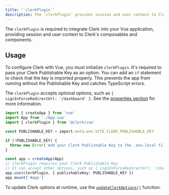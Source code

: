 ```yaml
---
title: '`clerkPlugin`'
description: The `clerkPlugin` provides session and user context to Clerk's composables and components.
---
```


The `clerkPlugin` is required to integrate Clerk into your Vue application, providing session and user context to Clerk's composables and components.

## Usage

To configure Clerk with Vue, you must initialize `clerkPlugin`. It's required to pass your Clerk Publishable Key as an option. You can add an `if` statement to check that the key is imported properly. This prevents the app from running without the Publishable Key and catches TypeScript errors.

The `clerkPlugin` accepts optional options, such as `{ signInForceRedirectUrl: '/dashboard' }`. See the [properties section](#properties) for more information.

```ts {{ filename: 'src/main.ts' }}
import { createApp } from 'vue'
import App from './App.vue'
import { clerkPlugin } from '@clerk/vue'

const PUBLISHABLE_KEY = import.meta.env.VITE_CLERK_PUBLISHABLE_KEY

if (!PUBLISHABLE_KEY) {
  throw new Error('Add your Clerk Publishable Key to the .env.local file')
}

const app = createApp(App)
// clerkPlugin requires your Clerk Publishable Key
// It can accept other options, such as { signInForceRedirectUrl: '/dashboard' }
app.use(clerkPlugin, { publishableKey: PUBLISHABLE_KEY })
app.mount('#app')
```

To update Clerk options at runtime, use the [`updateClerkOptions()`](/docs/references/vue/update-clerk-options) function.

<Typedoc src="clerk-react/clerk-provider-props" />

